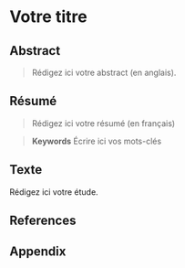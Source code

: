 # Votre titre

## Abstract
> Rédigez ici votre abstract (en anglais).

## Résumé
> Rédigez ici votre résumé (en français)

>**Keywords**
Écrire ici vos mots-clés

## Texte

Rédigez ici votre étude.

## References

## Appendix
